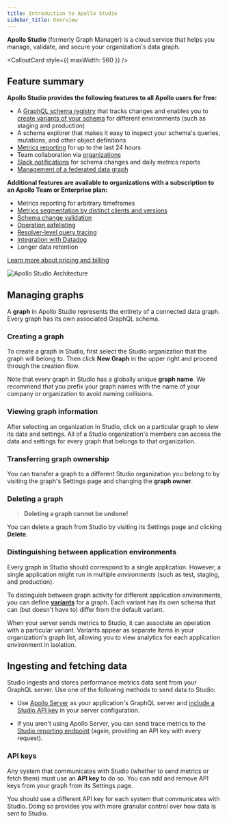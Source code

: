 ```yaml
---
title: Introduction to Apollo Studio
sidebar_title: Overview
---
```



**Apollo Studio** (formerly Graph Manager) is a cloud service that helps you manage, validate, and secure your organization's data graph.

<CalloutCard style={{ maxWidth: 560 }} />

## Feature summary

**Apollo Studio provides the following features to all Apollo users for free:**

* A [GraphQL schema registry](/schema-registry/) that tracks changes
and enables you to [create variants of your schema](/schema-registry/#managing-environments-with-variants) for different environments
(such as staging and production)
* A schema explorer that makes it easy to inspect your schema's queries,
mutations, and other object definitions
* [Metrics reporting](https://www.apollographql.com/docs/graph-manager/setup-analytics/) for up to the last 24 hours
* Team collaboration via [organizations](/accounts-organizations/)
* [Slack notifications](/slack-integration/) for schema changes and daily metrics reports
* [Management of a federated data graph](/managed-federation/overview/)

**Additional features are available to organizations with a subscription to an Apollo Team or Enterprise plan:**

* Metrics reporting for arbitrary timeframes
* [Metrics segmentation by distinct clients and versions](/client-awareness/)
* [Schema change validation](/schema-validation/)
* [Operation safelisting](/operation-registry/)
* [Resolver-level query tracing](/performance/)
* [Integration with Datadog](/datadog-integration/)
* Longer data retention

[Learn more about pricing and billing](https://www.apollographql.com/plans/)

![Apollo Studio Architecture](./img/graph-manager-architecture.png)

## Managing graphs

A **graph** in Apollo Studio represents the entirety of a connected data graph. Every graph has its own associated GraphQL schema.

### Creating a graph

To create a graph in Studio, first select the Studio organization that the graph will belong to. Then click **New Graph** in the upper right and proceed through the creation flow.

Note that every graph in Studio has a globally unique **graph name**. We recommend that you prefix your graph names with the name of your company or organization to avoid naming collisions.

### Viewing graph information

After selecting an organization in Studio, click on a particular graph
to view its data and settings. All of a Studio organization's members can access the data and settings for every graph that belongs to that organization.

### Transferring graph ownership

You can transfer a graph to a different Studio organization you belong to
by visiting the graph's Settings page and changing the **graph owner**.

### Deleting a graph

> **Deleting a graph cannot be undone!**

You can delete a graph from Studio by visiting its Settings page and clicking
**Delete**.

### Distinguishing between application environments

Every graph in Studio should correspond to a single application. However, a single application might run in multiple _environments_ (such as test, staging, and production).

To distinguish between graph activity for different application environments, you can define [**variants**](/schema-registry/#managing-environments-with-variants) for a graph. Each variant has its own schema that can (but doesn't have to) differ from the default variant.

When your server sends metrics to Studio, it can associate an operation with a particular variant. Variants appear as separate items in your organization's graph list, allowing you to view analytics for each application environment in isolation.

## Ingesting and fetching data

Studio ingests and stores performance metrics data sent from your GraphQL server. Use one of the following methods to send data to Studio:

- Use [Apollo Server](https://www.apollographql.com/docs/apollo-server/) as your application's GraphQL server and [include a Studio API key](https://www.apollographql.com/docs/tutorial/production/#get-a-studio-api-key) in your server configuration.

- If you aren't using Apollo Server, you can send trace metrics to the [Studio reporting endpoint](https://www.apollographql.com/docs/references/setup-analytics/#graph-manager-reporting-endpoint) (again,
  providing an API key with every request).

### API keys

Any system that communicates with Studio (whether to send metrics or fetch them) must use an **API key** to do so. You can add and remove API keys from your graph from its Settings page.

You should use a different API key for each system that communicates with Studio. Doing so provides you with more granular control over how data is sent to Studio.
